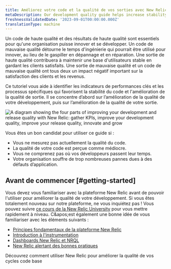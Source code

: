```yaml
---
title: Améliorez votre code et la qualité de vos sorties avec New Relic
metaDescription: Our development quality guide helps increase stability by using New Relic to ensure that fewer defects are introduced into the code base.
freshnessValidatedDate: '2023-09-01T00:00:00.000Z'
translationType: machine
---
```


Un code de haute qualité et des résultats de haute qualité sont essentiels pour qu'une organisation puisse innover et se développer. Un code de mauvaise qualité détourne le temps d'ingénierie qui pourrait être utilisé pour innover, au lieu de le gaspiller en dépannage et en réparation. Une sortie de haute qualité contribuera à maintenir une base d'utilisateurs stable en gardant les clients satisfaits. Une sortie de mauvaise qualité et un code de mauvaise qualité ont tous deux un impact négatif important sur la satisfaction des clients et les revenus.

Ce tutoriel vous aide à identifier les indicateurs de performances clés et les processus spécifiques qui favorisent la stabilité du code et l'amélioration de la qualité de sortie. Il se concentre d’abord sur l’amélioration de la qualité de votre développement, puis sur l’amélioration de la qualité de votre sortie.

<img title="Improvement Journey" alt="A diagram showing the four parts of improving your development and release quality with New Relic: gather KPIs, improve your development quality, improve your release quality, innovate and grow" src="/images/inno_diagram_improvement-pipeline.webp" />

Vous êtes un bon candidat pour utiliser ce guide si :

* Vous ne mesurez pas actuellement la qualité du code.
* La qualité de votre code est perçue comme médiocre.
* Vous ne comprenez pas où vos développeurs passent leur temps.
* Votre organisation souffre de trop nombreuses pannes dues à des défauts d’application.

## Avant de commencer [#getting-started]

Vous devez vous familiariser avec la plateforme New Relic avant de pouvoir l'utiliser pour améliorer la qualité de votre développement. Si vous êtes totalement nouveau sur notre plateforme, ne vous inquiétez pas ! Vous pouvez suivre [ce cours de la New Relic University](https://learn.newrelic.com/overview-course) pour vous mettre rapidement à niveau. C&amp;apos;est également une bonne idée de vous familiariser avec les éléments suivants :

* [Principes fondamentaux de la plateforme New Relic](https://learn.newrelic.com/fundamentals-course)
* [Introduction à l'instrumentation](https://learn.newrelic.com/self-paced-intro-to-instrumentation-with-new-relic)
* [Dashboards New Relic et NRQL](https://learn.newrelic.com/webinar-getting-started-with-dashboards-nrql)
* [New Relic alertant des bonnes pratiques](https://learn.newrelic.com/webinar-new-relic-alerts-fundamentals)

<DocTiles>
  <DocTile title="Improve your development quality" path="/docs/tutorial-innovation-and-growth/development-quality-mgmt/">
    Découvrez comment utiliser New Relic pour améliorer la qualité de vos cycles code base
  </DocTile>
</DocTiles>